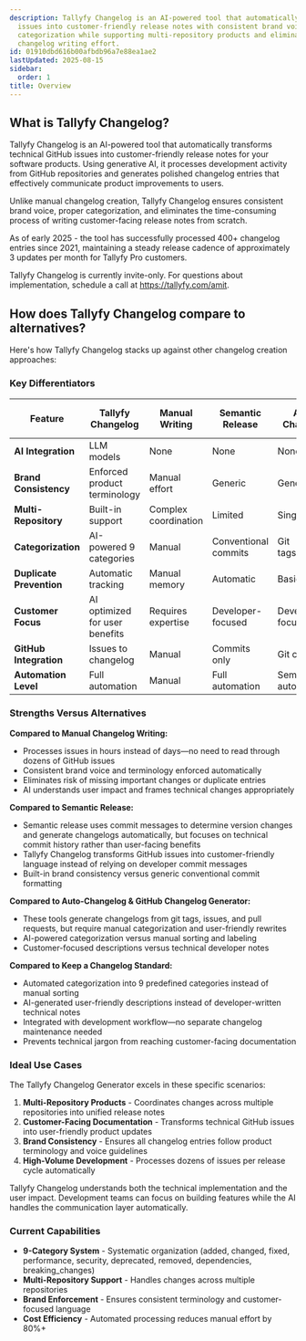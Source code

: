 ```yaml
---
description: Tallyfy Changelog is an AI-powered tool that automatically converts GitHub
  issues into customer-friendly release notes with consistent brand voice and proper
  categorization while supporting multi-repository products and eliminating manual
  changelog writing effort.
id: 01910dbd616b00afbdb96a7e88ea1ae2
lastUpdated: 2025-08-15
sidebar:
  order: 1
title: Overview
---
```


## What is Tallyfy Changelog?

Tallyfy Changelog is an AI-powered tool that automatically transforms technical GitHub issues into customer-friendly release notes for your software products. Using generative AI, it processes development activity from GitHub repositories and generates polished changelog entries that effectively communicate product improvements to users.

Unlike manual changelog creation, Tallyfy Changelog ensures consistent brand voice, proper categorization, and eliminates the time-consuming process of writing customer-facing release notes from scratch.

As of early 2025 - the tool has successfully processed 400+ changelog entries since 2021, maintaining a steady release cadence of approximately 3 updates per month for Tallyfy Pro customers.

Tallyfy Changelog is currently invite-only. For questions about implementation, schedule a call at https://tallyfy.com/amit.

## How does Tallyfy Changelog compare to alternatives?

Here's how Tallyfy Changelog stacks up against other changelog creation approaches:

### Key Differentiators

| Feature | Tallyfy Changelog | Manual Writing | Semantic Release | Auto-Changelog | GitHub Changelog Generator | Keep a Changelog |
|---------|------------------|----------------|------------------|-----------------|---------------------------|------------------|
| **AI Integration** | LLM models | None | None | None | None | None |
| **Brand Consistency** | Enforced product terminology | Manual effort | Generic | Generic | Generic | Manual effort |
| **Multi-Repository** | Built-in support | Complex coordination | Limited | Single repo | Single repo | Manual |
| **Categorization** | AI-powered 9 categories | Manual | Conventional commits | Git tags/commits | Labels/issues | Manual |
| **Duplicate Prevention** | Automatic tracking | Manual memory | Automatic | Basic | Basic | Manual |
| **Customer Focus** | AI optimized for user benefits | Requires expertise | Developer-focused | Developer-focused | Developer-focused | Manual |
| **GitHub Integration** | Issues to changelog | Manual | Commits only | Git commits | Issues/PRs/tags | Manual |
| **Automation Level** | Full automation | Manual | Full automation | Semi-automated | Semi-automated | Manual |

### Strengths Versus Alternatives

**Compared to Manual Changelog Writing:**
- Processes issues in hours instead of days—no need to read through dozens of GitHub issues
- Consistent brand voice and terminology enforced automatically
- Eliminates risk of missing important changes or duplicate entries
- AI understands user impact and frames technical changes appropriately

**Compared to Semantic Release:**
- Semantic release uses commit messages to determine version changes and generate changelogs automatically, but focuses on technical commit history rather than user-facing benefits
- Tallyfy Changelog transforms GitHub issues into customer-friendly language instead of relying on developer commit messages
- Built-in brand consistency versus generic conventional commit formatting

**Compared to Auto-Changelog & GitHub Changelog Generator:**
- These tools generate changelogs from git tags, issues, and pull requests, but require manual categorization and user-friendly rewrites
- AI-powered categorization versus manual sorting and labeling
- Customer-focused descriptions versus technical developer notes

**Compared to Keep a Changelog Standard:**
- Automated categorization into 9 predefined categories instead of manual sorting
- AI-generated user-friendly descriptions instead of developer-written technical notes
- Integrated with development workflow—no separate changelog maintenance needed
- Prevents technical jargon from reaching customer-facing documentation

### Ideal Use Cases

The Tallyfy Changelog Generator excels in these specific scenarios:

1. **Multi-Repository Products** - Coordinates changes across multiple repositories into unified release notes
2. **Customer-Facing Documentation** - Transforms technical GitHub issues into user-friendly product updates
3. **Brand Consistency** - Ensures all changelog entries follow product terminology and voice guidelines
4. **High-Volume Development** - Processes dozens of issues per release cycle automatically

Tallyfy Changelog understands both the technical implementation and the user impact. Development teams can focus on building features while the AI handles the communication layer automatically.

### Current Capabilities

- **9-Category System** - Systematic organization (added, changed, fixed, performance, security, deprecated, removed, dependencies, breaking_changes)
- **Multi-Repository Support** - Handles changes across multiple repositories
- **Brand Enforcement** - Ensures consistent terminology and customer-focused language
- **Cost Efficiency** - Automated processing reduces manual effort by 80%+
